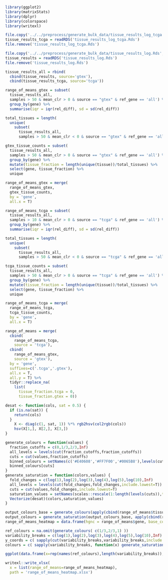 
```r
library(ggplot2)
library(matrixStats)
library(dplyr)
library(colorspace)
library(writexl)
```

```r
file.copy('../../preprocess/generate_bulk_data/tissue_results_log_tcga.Rds', 'tissue_results_log_tcga.Rds')
tissue_results_tcga = readRDS('tissue_results_log_tcga.Rds')
file.remove('tissue_results_log_tcga.Rds')
```

```r
file.copy('../../preprocess/generate_bulk_data/tissue_results_log.Rds','tissue_results_log.Rds')
tissue_results = readRDS('tissue_results_log.Rds')
file.remove('tissue_results_log.Rds')
```

```r
tissue_results_all = rbind(
  cbind(tissue_results, source='gtex'),
  cbind(tissue_results_tcga, source='tcga'))
```

```r
range_of_means_gtex = subset(
  tissue_results_all,
  samples > 50 & mean_clr > 0 & source == "gtex" & ref_gene == 'all') %>% 
  group_by(gene) %>% 
  summarise(iqr = iqr(rel_diff), sd = sd(rel_diff))

total_tissues = length(
  unique(
    subset(
      tissue_results_all,
      samples > 50 & mean_clr < 0 & source == "gtex" & ref_gene == 'all')$tissue))

gtex_tissue_counts = subset(
  tissue_results_all,
  samples > 50 & mean_clr > 0 & source == "gtex" & ref_gene == 'all') %>% 
  group_by(gene) %>% 
  mutate(tissue_fraction = length(unique(tissue))/total_tissues) %>%
  select(gene, tissue_fraction) %>%
  unique

range_of_means_gtex = merge(
  range_of_means_gtex,
  gtex_tissue_counts,
  by = 'gene',
  all.x = T)

range_of_means_tcga = subset(
  tissue_results_all,
  samples > 10 & mean_clr > 0 & source == "tcga" & ref_gene == 'all') %>%
  group_by(gene) %>% 
  summarise(iqr = iqr(rel_diff), sd = sd(rel_diff))

total_tissues = length(
  unique(
    subset(
      tissue_results_all,
      samples > 50 & mean_clr < 0 & source == "tcga" & ref_gene == 'all')$tissue))

tcga_tissue_counts = subset(
  tissue_results_all, 
  samples > 50 & mean_clr > 0 & source == "tcga" & ref_gene == 'all') %>%
  group_by(gene) %>%
  mutate(tissue_fraction = length(unique(tissue))/total_tissues) %>% 
  select(gene, tissue_fraction) %>%
  unique

range_of_means_tcga = merge(
  range_of_means_tcga,
  tcga_tissue_counts,
  by = 'gene',
  all.x = T)

range_of_means = merge(
  cbind(
    range_of_means_tcga,
    source = 'tcga'),
  cbind(
    range_of_means_gtex,
    source = 'gtex'),
  by = 'gene',
  suffixes=c('.tcga','.gtex'),
  all.x = T,
  all.y = T) %>% 
  tidyr::replace_na(
    list(
      tissue_fraction.tcga = 0,
      tissue_fraction.gtex = 0))
```

```r
desat <- function(cols, sat = 0.5) {
  if (is.na(sat)) {
    return(cols)
  }
    X <- diag(c(1, sat, 1)) %*% rgb2hsv(col2rgb(cols))
    hsv(X[1,], X[2,], X[3,])
}
```

```r
generate_colours = function(values) {
  fraction_cutoffs = c(0,1/3,2/3,Inf)
  all_levels = levels(cut(fraction_cutoffs,fraction_cutoffs))
  cuts = cut(values,fraction_cutoffs)
  binned_colours = setNames(c('#E40608','#FF7F00','#0065B8'),levels(cuts))
  binned_colours[cuts]
}
generate_saturation = function(colors,values) {
  fold_changes = c(log(1),log(2),log(3),log(4),log(5),log(10),Inf)
  all_levels = levels(cut(fold_changes,fold_changes,include.lowest=T))
  cuts = cut(values,fold_changes,include.lowest=T)
  saturation_values = setNames(scales::rescale(1:length(levels(cuts)),to=c(0.1,1)),levels(cuts))[cuts]
  Vectorize(desat)(colors,saturation_values)
}
```

```r
output_colours_base = generate_colours(apply(cbind(range_of_means$tissue_fraction.gtex, range_of_means$tissue_fraction.tcga),1,mean))
output_colours = generate_saturation(output_colours_base, apply(cbind(range_of_means$iqr.gtex, range_of_means$iqr.tcga),1,mean))
range_of_means_heatmap = data.frame(hgnc = range_of_means$gene, base_color = output_colours_base, color = output_colours)
```

```r
ref_colours = na.omit(generate_colours( c(1/3,2/3,1) ))
variability_breaks = c(log(1),log(2),log(3),log(4),log(5),log(10),Inf)
y_coords = c( sapply(cut(variability_breaks,variability_breaks,include.lowest = T), function(x) rep(x,length(ref_colours))))
colours = c( sapply(variability_breaks, function(x) generate_saturation(ref_colours,rep(x,length(ref_colours)))))

ggplot(data.frame(x=rep(names(ref_colours),length(variability_breaks)),y=factor(y_coords,levels(cut(variability_breaks,variability_breaks,include.lowest = T))), colors=colours))+ geom_point(aes(x=x,color=colors,y=y),size=10,shape=15)+scale_color_identity()+theme_minimal()+xlab("Fraction of tissue expressed")+ylab("Maximum fold-change between tissues")+scale_x_discrete(labels=c(">0",">33%",">66%"))+scale_y_discrete(labels=c("<2-fold","<3-fold","<4-fold","<5-fold","<10-fold",">10-fold"))+ggtitle("Heatmap legend")+coord_flip()+theme(panel.grid = element_blank())
```

```r
writexl::write_xlsx(
  x = list(range_of_means=range_of_means_heatmap),
  path = 'range_of_means_heatmap.xlsx')
```
